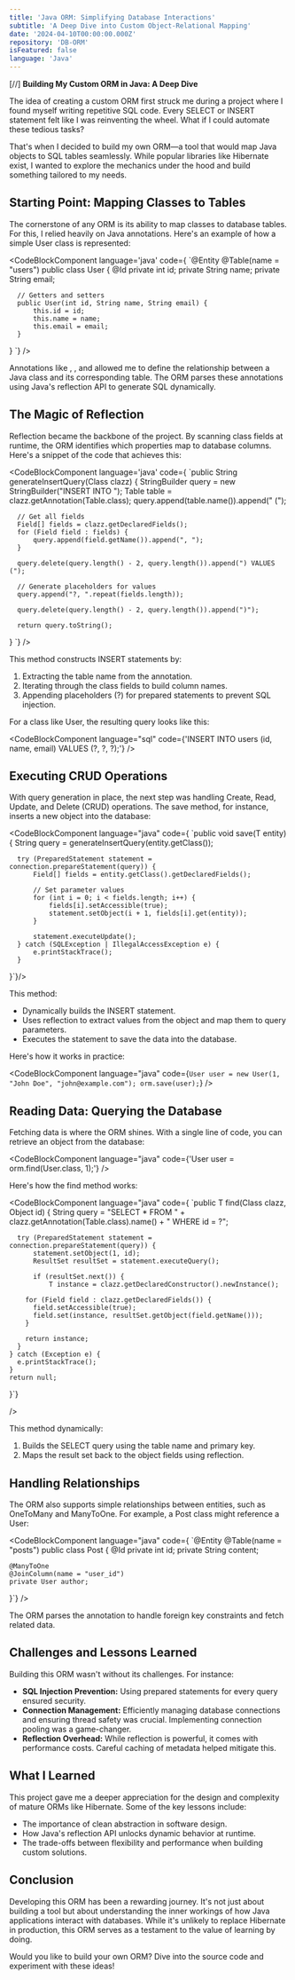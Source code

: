 ```yaml
---
title: 'Java ORM: Simplifying Database Interactions'
subtitle: 'A Deep Dive into Custom Object-Relational Mapping'
date: '2024-04-10T00:00:00.000Z'
repository: 'DB-ORM'
isFeatured: false
language: 'Java'
---
```


[//] **Building My Custom ORM in Java: A Deep Dive**

The idea of creating a custom ORM first struck me during a project where I found myself writing repetitive SQL code. Every SELECT or INSERT statement felt like I was reinventing the wheel. What if I could automate these tedious tasks?

That's when I decided to build my own ORM—a tool that would map Java objects to SQL tables seamlessly. While popular libraries like Hibernate exist, I wanted to explore the mechanics under the hood and build something tailored to my needs.

## **Starting Point: Mapping Classes to Tables**

The cornerstone of any ORM is its ability to map classes to database tables. For this, I relied heavily on Java annotations. Here's an example of how a simple User class is represented:

<CodeBlockComponent language='java' code={
`@Entity
  @Table(name = "users")
  public class User {
    @Id
	  private int id;
	  private String name;
	  private String email;

      // Getters and setters
      public User(int id, String name, String email) {
    	  this.id = id;
    	  this.name = name;
    	  this.email = email;
      }

}
`}
/>

Annotations like <InlineCodeComponent text='@Entity' />, <InlineCodeComponent text='@Table' />, and <InlineCodeComponent text='@Id' /> allowed me to define the relationship between a Java class and its corresponding table. The ORM parses these annotations using Java's reflection API to generate SQL dynamically.

## **The Magic of Reflection**

Reflection became the backbone of the project. By scanning class fields at runtime, the ORM identifies which properties map to database columns. Here's a snippet of the code that achieves this:

<CodeBlockComponent language='java' code={
  `public <T> String generateInsertQuery(Class<T> clazz) {
	  StringBuilder query = new StringBuilder("INSERT INTO ");
	  Table table = clazz.getAnnotation(Table.class);
	  query.append(table.name()).append(" (");

      // Get all fields
      Field[] fields = clazz.getDeclaredFields();
      for (Field field : fields) {
    	  query.append(field.getName()).append(", ");
      }

      query.delete(query.length() - 2, query.length()).append(") VALUES (");

      // Generate placeholders for values
      query.append("?, ".repeat(fields.length));

      query.delete(query.length() - 2, query.length()).append(")");

      return query.toString();

}
`}
/>

This method constructs INSERT statements by:

1. Extracting the table name from the <InlineCodeComponent text='@Table' /> annotation.
2. Iterating through the class fields to build column names.
3. Appending placeholders (?) for prepared statements to prevent SQL injection.

For a class like User, the resulting query looks like this:

<CodeBlockComponent
  language="sql"
  code={'INSERT INTO users (id, name, email) VALUES (?, ?, ?);'}
/>

## **Executing CRUD Operations**

With query generation in place, the next step was handling Create, Read, Update, and Delete (CRUD) operations. The save method, for instance, inserts a new object into the database:

<CodeBlockComponent language="java" code={
`public <T> void save(T entity) {
	  String query = generateInsertQuery(entity.getClass());

      try (PreparedStatement statement = connection.prepareStatement(query)) {
    	  Field[] fields = entity.getClass().getDeclaredFields();

    	  // Set parameter values
    	  for (int i = 0; i < fields.length; i++) {
    		  fields[i].setAccessible(true);
    		  statement.setObject(i + 1, fields[i].get(entity));
    	  }

    	  statement.executeUpdate();
      } catch (SQLException | IllegalAccessException e) {
    	  e.printStackTrace();
      }

}`}/>

This method:

- Dynamically builds the INSERT statement.
- Uses reflection to extract values from the object and map them to query parameters.
- Executes the statement to save the data into the database.

Here's how it works in practice:

<CodeBlockComponent
  language="java"
  code={`User user = new User(1, "John Doe", "john@example.com");
orm.save(user);`}
/>

## **Reading Data: Querying the Database**

Fetching data is where the ORM shines. With a single line of code, you can retrieve an object from the database:

<CodeBlockComponent
  language="java"
  code={'User user = orm.find(User.class, 1);'}
/>

Here's how the find method works:

<CodeBlockComponent language="java" code={
`public <T> T find(Class<T> clazz, Object id) {
	  String query = "SELECT * FROM " + clazz.getAnnotation(Table.class).name() + " WHERE id = ?";

      try (PreparedStatement statement = connection.prepareStatement(query)) {
    	  statement.setObject(1, id);
    	  ResultSet resultSet = statement.executeQuery();

    	  if (resultSet.next()) {
    		  T instance = clazz.getDeclaredConstructor().newInstance();

        for (Field field : clazz.getDeclaredFields()) {
          field.setAccessible(true);
          field.set(instance, resultSet.getObject(field.getName()));
        }

        return instance;
      }
    } catch (Exception e) {
      e.printStackTrace();
    }
    return null;

}`}

/>

This method dynamically:

1. Builds the SELECT query using the table name and primary key.
2. Maps the result set back to the object fields using reflection.

## **Handling Relationships**

The ORM also supports simple relationships between entities, such as OneToMany and ManyToOne. For example, a Post class might reference a User:

<CodeBlockComponent language="java" code={
`@Entity
@Table(name = "posts")
public class Post {
    @Id
    private int id;
    private String content;

    @ManyToOne
    @JoinColumn(name = "user_id")
    private User author;

}`} />

The ORM parses the <InlineCodeComponent text='@ManyToOne' /> annotation to handle foreign key constraints and fetch related data.

## **Challenges and Lessons Learned**

Building this ORM wasn't without its challenges. For instance:

- **SQL Injection Prevention:** Using prepared statements for every query ensured security.
- **Connection Management:** Efficiently managing database connections and ensuring thread safety was crucial. Implementing connection pooling was a game-changer.
- **Reflection Overhead:** While reflection is powerful, it comes with performance costs. Careful caching of metadata helped mitigate this.

## **What I Learned**

This project gave me a deeper appreciation for the design and complexity of mature ORMs like Hibernate. Some of the key lessons include:

- The importance of clean abstraction in software design.
- How Java's reflection API unlocks dynamic behavior at runtime.
- The trade-offs between flexibility and performance when building custom solutions.

## **Conclusion**

Developing this ORM has been a rewarding journey. It's not just about building a tool but about understanding the inner workings of how Java applications interact with databases. While it's unlikely to replace Hibernate in production, this ORM serves as a testament to the value of learning by doing.

Would you like to build your own ORM? Dive into the source code and experiment with these ideas!
